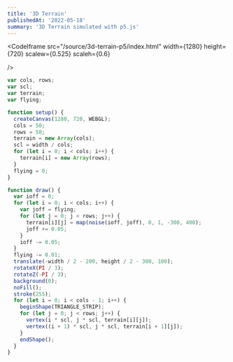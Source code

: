```yaml
---
title: '3D Terrain'
publishedAt: '2022-05-18'
summary: '3D Terrain simulated with p5.js'
---
```


<CodeIframe
  src="/source/3d-terrain-p5/index.html"
  width={1280}
  height={720}
  scalew={0.525}
  scaleh={0.6}

/>

```js
var cols, rows;
var scl;
var terrain;
var flying;

function setup() {
  createCanvas(1280, 720, WEBGL);
  cols = 50;
  rows = 50;
  terrain = new Array(cols);
  scl = width / cols;
  for (let i = 0; i < cols; i++) {
    terrain[i] = new Array(rows);
  }
  flying = 0;
}

function draw() {
  var ioff = 0;
  for (let i = 0; i < cols; i++) {
    var joff = flying;
    for (let j = 0; j < rows; j++) {
      terrain[i][j] = map(noise(ioff, joff), 0, 1, -300, 400);
      joff += 0.05;
    }
    ioff -= 0.05;
  }
  flying -= 0.01;
  translate(-width / 2 - 200, height / 2 - 300, 100);
  rotateX(PI / 3);
  rotateZ(-PI / 3);
  background(0);
  noFill();
  stroke(255);
  for (let i = 0; i < cols - 1; i++) {
    beginShape(TRIANGLE_STRIP);
    for (let j = 0; j < rows; j++) {
      vertex(i * scl, j * scl, terrain[i][j]);
      vertex((i + 1) * scl, j * scl, terrain[i + 1][j]);
    }
    endShape();
  }
}
```
